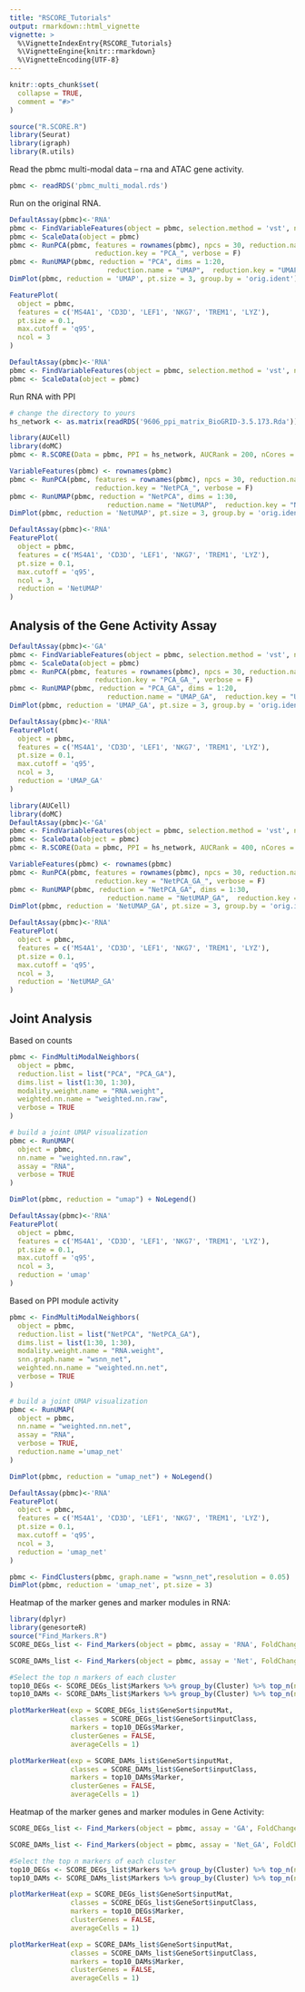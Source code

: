 ```yaml
---
title: "RSCORE_Tutorials"
output: rmarkdown::html_vignette
vignette: >
  %\VignetteIndexEntry{RSCORE_Tutorials}
  %\VignetteEngine{knitr::rmarkdown}
  %\VignetteEncoding{UTF-8}
---
```


```r
knitr::opts_chunk$set(
  collapse = TRUE,
  comment = "#>"
)
```

```r
source("R.SCORE.R")
library(Seurat)
library(igraph)
library(R.utils)
```
Read the pbmc multi-modal data -- rna and ATAC gene activity.
```r
pbmc <- readRDS('pbmc_multi_modal.rds')
```

Run on the original RNA.
```r
DefaultAssay(pbmc)<-'RNA'
pbmc <- FindVariableFeatures(object = pbmc, selection.method = 'vst', nfeatures = 2000)
pbmc <- ScaleData(object = pbmc)  
pbmc <- RunPCA(pbmc, features = rownames(pbmc), npcs = 30, reduction.name = "PCA",
                     reduction.key = "PCA_", verbose = F)
pbmc <- RunUMAP(pbmc, reduction = "PCA", dims = 1:20,
                        reduction.name = "UMAP",  reduction.key = "UMAP")
DimPlot(pbmc, reduction = 'UMAP', pt.size = 3, group.by = 'orig.ident')

FeaturePlot(
  object = pbmc,
  features = c('MS4A1', 'CD3D', 'LEF1', 'NKG7', 'TREM1', 'LYZ'),
  pt.size = 0.1,
  max.cutoff = 'q95',
  ncol = 3
)
```

```r
DefaultAssay(pbmc)<-'RNA'
pbmc <- FindVariableFeatures(object = pbmc, selection.method = 'vst', nfeatures = 8000)
pbmc <- ScaleData(object = pbmc)  
```

Run RNA with PPI

```r
# change the directory to yours 
hs_network <- as.matrix(readRDS('9606_ppi_matrix_BioGRID-3.5.173.Rda'))
```

```r
library(AUCell)
library(doMC)
pbmc <- R.SCORE(Data = pbmc, PPI = hs_network, AUCRank = 200, nCores = 8)

```

```r
VariableFeatures(pbmc) <- rownames(pbmc)
pbmc <- RunPCA(pbmc, features = rownames(pbmc), npcs = 30, reduction.name = "NetPCA",
                     reduction.key = "NetPCA_", verbose = F)
pbmc <- RunUMAP(pbmc, reduction = "NetPCA", dims = 1:30,
                        reduction.name = "NetUMAP",  reduction.key = "NetUMAP_")
DimPlot(pbmc, reduction = 'NetUMAP', pt.size = 3, group.by = 'orig.ident')
```


```r
DefaultAssay(pbmc)<-'RNA'
FeaturePlot(
  object = pbmc,
  features = c('MS4A1', 'CD3D', 'LEF1', 'NKG7', 'TREM1', 'LYZ'),
  pt.size = 0.1,
  max.cutoff = 'q95',
  ncol = 3,
  reduction = 'NetUMAP'
)
```

## Analysis of the Gene Activity Assay

```r
DefaultAssay(pbmc)<-'GA'
pbmc <- FindVariableFeatures(object = pbmc, selection.method = 'vst', nfeatures = 2000)
pbmc <- ScaleData(object = pbmc)  
pbmc <- RunPCA(pbmc, features = rownames(pbmc), npcs = 30, reduction.name = "PCA_GA",
                     reduction.key = "PCA_GA_", verbose = F)
pbmc <- RunUMAP(pbmc, reduction = "PCA_GA", dims = 1:20,
                        reduction.name = "UMAP_GA",  reduction.key = "UMAP_GA")
DimPlot(pbmc, reduction = 'UMAP_GA', pt.size = 3, group.by = 'orig.ident')
```

```r
DefaultAssay(pbmc)<-'RNA'
FeaturePlot(
  object = pbmc,
  features = c('MS4A1', 'CD3D', 'LEF1', 'NKG7', 'TREM1', 'LYZ'),
  pt.size = 0.1,
  max.cutoff = 'q95',
  ncol = 3,
  reduction = 'UMAP_GA'
)
```


```r
library(AUCell)
library(doMC)
DefaultAssay(pbmc)<-'GA'
pbmc <- FindVariableFeatures(object = pbmc, selection.method = 'vst', nfeatures = 5000)
pbmc <- ScaleData(object = pbmc)
pbmc <- R.SCORE(Data = pbmc, PPI = hs_network, AUCRank = 400, nCores = 8, assay_input = 'GA', assay_output = 'Net_GA')
```

```r
VariableFeatures(pbmc) <- rownames(pbmc)
pbmc <- RunPCA(pbmc, features = rownames(pbmc), npcs = 30, reduction.name = "NetPCA_GA",
                     reduction.key = "NetPCA_GA_", verbose = F)
pbmc <- RunUMAP(pbmc, reduction = "NetPCA_GA", dims = 1:30,
                        reduction.name = "NetUMAP_GA",  reduction.key = "NetUMAP_GA_")
DimPlot(pbmc, reduction = 'NetUMAP_GA', pt.size = 3, group.by = 'orig.ident')
```


```r
DefaultAssay(pbmc)<-'RNA'
FeaturePlot(
  object = pbmc,
  features = c('MS4A1', 'CD3D', 'LEF1', 'NKG7', 'TREM1', 'LYZ'),
  pt.size = 0.1,
  max.cutoff = 'q95',
  ncol = 3,
  reduction = 'NetUMAP_GA'
)
```


## Joint Analysis

Based on counts
```r
pbmc <- FindMultiModalNeighbors(
  object = pbmc,
  reduction.list = list("PCA", "PCA_GA"), 
  dims.list = list(1:30, 1:30),
  modality.weight.name = "RNA.weight",
  weighted.nn.name = "weighted.nn.raw",
  verbose = TRUE
)

# build a joint UMAP visualization
pbmc <- RunUMAP(
  object = pbmc,
  nn.name = "weighted.nn.raw",
  assay = "RNA",
  verbose = TRUE
)

DimPlot(pbmc, reduction = "umap") + NoLegend()
```
```r
DefaultAssay(pbmc)<-'RNA'
FeaturePlot(
  object = pbmc,
  features = c('MS4A1', 'CD3D', 'LEF1', 'NKG7', 'TREM1', 'LYZ'),
  pt.size = 0.1,
  max.cutoff = 'q95',
  ncol = 3,
  reduction = 'umap'
)
```



Based on PPI module activity

```r
pbmc <- FindMultiModalNeighbors(
  object = pbmc,
  reduction.list = list("NetPCA", "NetPCA_GA"), 
  dims.list = list(1:30, 1:30),
  modality.weight.name = "RNA.weight",
  snn.graph.name = "wsnn_net",
  weighted.nn.name = "weighted.nn.net",
  verbose = TRUE
)

# build a joint UMAP visualization
pbmc <- RunUMAP(
  object = pbmc,
  nn.name = "weighted.nn.net",
  assay = "RNA",
  verbose = TRUE,
  reduction.name ='umap_net' 
)

DimPlot(pbmc, reduction = "umap_net") + NoLegend()
```

```r
DefaultAssay(pbmc)<-'RNA'
FeaturePlot(
  object = pbmc,
  features = c('MS4A1', 'CD3D', 'LEF1', 'NKG7', 'TREM1', 'LYZ'),
  pt.size = 0.1,
  max.cutoff = 'q95',
  ncol = 3,
  reduction = 'umap_net'
)
```


```r
pbmc <- FindClusters(pbmc, graph.name = "wsnn_net",resolution = 0.05)
DimPlot(pbmc, reduction = 'umap_net', pt.size = 3)
```

Heatmap of the marker genes and marker modules in RNA:
```r
library(dplyr)
library(genesorteR)
source("Find_Markers.R")
SCORE_DEGs_list <- Find_Markers(object = pbmc, assay = 'RNA', FoldChange = 1.5)

SCORE_DAMs_list <- Find_Markers(object = pbmc, assay = 'Net', FoldChange = 1.5)

#Select the top n markers of each cluster
top10_DEGs <- SCORE_DEGs_list$Markers %>% group_by(Cluster) %>% top_n(n = 10, wt = Gene.Score)
top10_DAMs <- SCORE_DAMs_list$Markers %>% group_by(Cluster) %>% top_n(n = 10, wt = Gene.Score)

plotMarkerHeat(exp = SCORE_DEGs_list$GeneSort$inputMat,
               classes = SCORE_DEGs_list$GeneSort$inputClass,
               markers = top10_DEGs$Marker,
               clusterGenes = FALSE,
               averageCells = 1)

plotMarkerHeat(exp = SCORE_DAMs_list$GeneSort$inputMat,
               classes = SCORE_DAMs_list$GeneSort$inputClass,
               markers = top10_DAMs$Marker,
               clusterGenes = FALSE,
               averageCells = 1)

```

Heatmap of the marker genes and marker modules in Gene Activity:
```r
SCORE_DEGs_list <- Find_Markers(object = pbmc, assay = 'GA', FoldChange = 1.5)

SCORE_DAMs_list <- Find_Markers(object = pbmc, assay = 'Net_GA', FoldChange = 1.5)

#Select the top n markers of each cluster
top10_DEGs <- SCORE_DEGs_list$Markers %>% group_by(Cluster) %>% top_n(n = 10, wt = Gene.Score)
top10_DAMs <- SCORE_DAMs_list$Markers %>% group_by(Cluster) %>% top_n(n = 10, wt = Gene.Score)

plotMarkerHeat(exp = SCORE_DEGs_list$GeneSort$inputMat,
               classes = SCORE_DEGs_list$GeneSort$inputClass,
               markers = top10_DEGs$Marker,
               clusterGenes = FALSE,
               averageCells = 1)

plotMarkerHeat(exp = SCORE_DAMs_list$GeneSort$inputMat,
               classes = SCORE_DAMs_list$GeneSort$inputClass,
               markers = top10_DAMs$Marker,
               clusterGenes = FALSE,
               averageCells = 1)

```